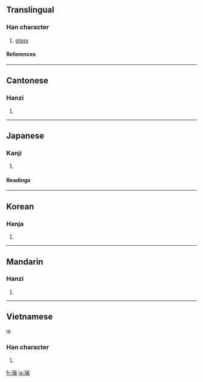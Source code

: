 ==Translingual==
===Han character===
{{Han char|rn=96|rad=玉|as=11|sn=15|four=1012<sub>7</sub>|canj=一土卜山月 (MGYUB)}}
# [[glass]]
====References====
{{Han ref|kx=0740.260|dkj=21196|dj=1150.170|hdz=21132.050|uh=7483|ud=29827|bh=BCFE|bd=48382}}
----
==Cantonese==
===Hanzi===
{{yue-hanzi|jyut=|y=lei4}}
# {{defn|Cantonese}}
----
==Japanese==
===Kanji===
{{ja-kanji|grade=|rs=玉11}}
# {{defn|Japanese}} 
====Readings====
{{ja-readings|on=[[り]] (ri)|kun=}}
----
==Korean==
===Hanja===
{{ko-hanja|hangeul=리>이|eumhun=|rv=ri>i|mr=ri>i|y=li>i}}
# {{defn|Korean}}
----
==Mandarin==
===Hanzi===
{{cmn-hanzi|pin=[[lí]] ([[li2]])|wg=li<sup>2</sup>}}
# {{defn|Mandarin}}
----
==Vietnamese==
lê

===Han character===
{{vi-hantu|rế}}
# {{defn|Vietnamese}}

[[fr:璃]]
[[ja:璃]]